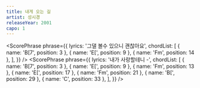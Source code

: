 ```yaml
---
title: 내게 오는 길
artist: 성시경
releaseYear: 2001
capo: 1
---
```


<ScoreWrapper>
  <ScorePhrase
    phrase={{
      lyrics: '지금 곁에서 딴 생각에 잠겨 걷고 있는 그대',
      chordList: [
        { name: 'D', position: 0 },
        { name: 'Em', position: 3 },
        { name: 'D/F]', position: 6 },
        { name: 'G', position: 9 },
        { name: 'Em', position: 15 },
        { name: 'A', position: 19 },
        { name: 'D', position: 24 },
      ],
    }}
  />
  <ScorePhrase
    phrase={{
      lyrics: '설레는 마음에 몰래 그대 모습 바라보면서 내안에 담아요',
      chordList: [
        { name: 'F]m7', position: 1 },
        { name: 'G', position: 7 },
        { name: 'Gm7', position: 10 },
        { name: 'F]m7', position: 13 },
        { name: 'B7', position: 17 },
        { name: 'Em', position: 22 },
        { name: 'Em/D', position: 24 },
        { name: 'A', position: 30 },
      ],
    }}
  />
  <ScorePhrase
    phrase={{
      lyrics: ' 사랑이겠죠 또 다른 말로는 설명할수 없죠',
      chordList: [
        { name: 'D', position: 0 },
        { name: 'Em', position: 3 },
        { name: 'D/F]', position: 6 },
        { name: 'G', position: 9 },
        { name: 'Em', position: 15 },
        { name: 'A7', position: 18 },
        { name: 'D', position: 23 },
      ],
    }}
  />
  <ScorePhrase
    phrase={{
      lyrics: '함께 걷는 이길 다시 추억으로 끝나지 않게 꼭 오늘처럼 지켜갈게요',
      chordList: [
        { name: 'F]m7', position: 1 },
        { name: 'G', position: 7 },
        { name: 'Gm7', position: 11 },
        { name: 'F]m7', position: 14 },
        { name: 'B7', position: 17 },
        { name: 'Em', position: 22 },
        { name: 'Em/D', position: 26 },
        { name: 'A7sus4', position: 33 },
        { name: 'A7', position: 38 },
      ],
    }}
  />
  <ScorePhrase
    phrase={{
      lyrics: ' 사랑한다는 그말 아껴둘걸 그랬죠',
      chordList: [
        { name: 'D', position: 0 },
        { name: 'D/F]', position: 3 },
        { name: 'G', position: 8 },
        { name: 'Em', position: 12 },
        { name: 'A7', position: 14 },
      ],
    }}
  />
  <ScorePhrase
    phrase={{
      lyrics: ' 이젠 어떻게 내맘 표현해야 하나',
      chordList: [
        { name: 'D', position: 0 },
        { name: 'D/F]', position: 4 },
        { name: 'Am', position: 9 },
        { name: 'D7', position: 12 },
      ],
    }}
  />
  <ScorePhrase
    phrase={{
      lyrics: ' 모든 것이 변해가도 이 맘으로',
      chordList: [
        { name: 'G', position: 0 },
        { name: 'Gm7', position: 3 },
        { name: 'F]m7', position: 7 },
        { name: 'Bm11', position: 11 },
        { name: 'Em', position: 16 },
      ],
    }}
  />
  <ScorePhrase
    phrase={{
      lyrics: '그대 사랑할게요',
      chordList: [
        { name: 'A7', position: 3 },
        { name: 'Dsus4', position: 8 },
        { name: 'D', position: 12 },
      ],
    }}
  />
  <ScorePhrase
    phrase={{
      lyrics: ' 망설였나요 날 받아주기가 아직 힘든가요',
      chordList: [
        { name: 'D', position: 0 },
        { name: 'Em', position: 3 },
        { name: 'D/F]', position: 6 },
        { name: 'G', position: 9 },
        { name: 'Em', position: 14 },
        { name: 'A7', position: 18 },
        { name: 'D', position: 22 },
      ],
    }}
  />
  <ScorePhrase
    phrase={{
      lyrics: '그댈 떠난 사랑 그만 잊으려고 애쓰진 마요 나 그때까지 기다릴테니',
      chordList: [
        { name: 'F]m7', position: 1 },
        { name: 'G', position: 7 },
        { name: 'Gm7', position: 11 },
        { name: 'F]m7', position: 14 },
        { name: 'B7', position: 17 },
        { name: 'Em', position: 22 },
        { name: 'Em/D', position: 26 },
        { name: 'A7sus4', position: 33 },
        { name: 'A7', position: 38 },
      ],
    }}
  />
  <ScorePhrase
    phrase={{
      lyrics: ' 사랑한다는 그말 아껴둘걸 그랬죠',
      chordList: [
        { name: 'D', position: 0 },
        { name: 'D/F]', position: 3 },
        { name: 'G', position: 8 },
        { name: 'Em', position: 12 },
        { name: 'A7', position: 14 },
      ],
    }}
  />
  <ScorePhrase
    phrase={{
      lyrics: ' 이젠 어떻게 내맘 표현해야 하나',
      chordList: [
        { name: 'D', position: 0 },
        { name: 'D/F]', position: 4 },
        { name: 'Am', position: 9 },
        { name: 'D7', position: 12 },
      ],
    }}
  />
  <ScorePhrase
    phrase={{
      lyrics: ' 모든 것이 변해가도 이 맘으로',
      chordList: [
        { name: 'G', position: 0 },
        { name: 'Gm7', position: 3 },
        { name: 'F]m7', position: 7 },
        { name: 'Bm11', position: 11 },
        { name: 'Em', position: 16 },
      ],
    }}
  />
  <ScorePhrase
    phrase={{
      lyrics: '그대 사랑할게요',
      chordList: [
        { name: 'A7', position: 3 },
        { name: 'Dsus4', position: 8 },
        { name: 'D', position: 12 },
      ],
    }}
  />
  <ScorePhrase
    phrase={{
      lyrics: ' 눈물이 또 남아있다면 모두 흘려버려요',
      chordList: [
        { name: 'B[', position: 0 },
        { name: 'C', position: 7 },
        { name: 'Gm', position: 12 },
        { name: 'C', position: 16 },
      ],
    }}
  />
  <ScorePhrase
    phrase={{
      lyrics: ' 이 좋은 하늘아래 우리만 남도록 - 오 -  허어 예 -',
      chordList: [
        { name: 'F', position: 0 },
        { name: 'Dm', position: 4 },
        { name: 'Em', position: 9 },
        { name: 'A', position: 13 },
        { name: 'D', position: 18 },
        { name: 'G', position: 23 },
        { name: 'A', position: 25 },
      ],
    }}
  />
  <ScorePhrase
    phrase={{
      lyrics: '(전조 간주)',
      chordList: [
        { name: 'D', position: 0 },
        { name: 'Am', position: 8 },
        { name: 'D', position: 12 },
        { name: 'G', position: 16 },
        { name: 'Gm', position: 20 },
      ],
    }}
  />
  <ScorePhrase
    phrase={{
      lyrics: '(전조 간주)',
      chordList: [
        { name: 'D', position: 0 },
        { name: 'Bm', position: 4 },
        { name: 'Em', position: 8 },
        { name: 'Fm', position: 16 },
        { name: 'B[', position: 20 },
      ],
    }}
  />
  <ScorePhrase
    phrase={{
      lyrics: '사랑할 수 있나요 내가 다가간 만큼',
      chordList: [
        { name: 'E[', position: 0 },
        { name: 'G]', position: 8 },
        { name: 'Fm', position: 12 },
        { name: 'B[7', position: 14 },
      ],
    }}
  />
  <ScorePhrase
    phrase={{
      lyrics: '이젠 내게 와줘요 내게 기댄 마음',
      chordList: [
        { name: 'E[', position: 0 },
        { name: 'B[m', position: 9 },
        { name: 'E[7', position: 12 },
      ],
    }}
  />
  <ScorePhrase
    phrase={{
      lyrics: '사랑이 아니라해도 괜찮아요',
      chordList: [
        { name: 'G]', position: 0 },
        { name: 'G]m', position: 3 },
        { name: 'Gm', position: 7 },
        { name: 'Cm', position: 11 },
        { name: 'Fm', position: 14 },
      ],
    }}
  />

  <ScorePhrase
    phrase={{
      lyrics: '그댈 볼수 있으니 괜찮아요',
      chordList: [
        { name: 'B[7', position: 3 },
        { name: 'E[', position: 9 },
        { name: 'Fm', position: 14 },
      ],
    }}
  />
  <ScorePhrase
    phrase={{
      lyrics: '내가 사랑할테니 -',
      chordList: [
        { name: 'B[7', position: 3 },
        { name: 'E[', position: 9 },
        { name: 'Fm', position: 13 },
        { name: 'E[', position: 17 },
        { name: 'Fm', position: 21 },
        { name: 'B[', position: 29 },
        { name: 'C', position: 33 },
      ],
    }}
  />
</ScoreWrapper>
